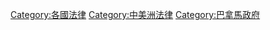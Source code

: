 [[Category:各國法律|Category:各國法律]] 
[[Category:中美洲法律|Category:中美洲法律]] 
[[Category:巴拿馬政府|Category:巴拿馬政府]]
